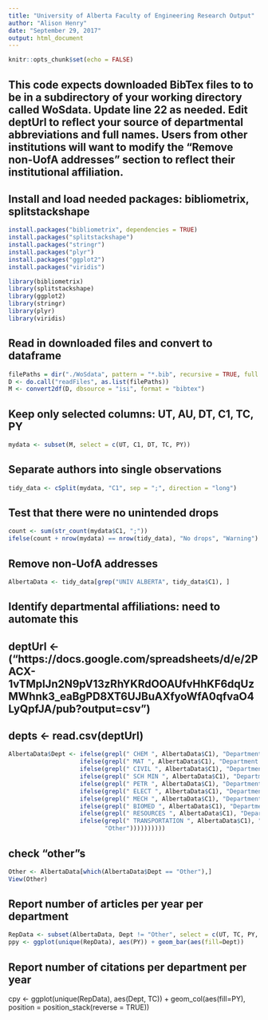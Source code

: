 ---
title: "University of Alberta Faculty of Engineering Research Output"
author: "Alison Henry"
date: "September 29, 2017"
output: html_document
---

```{r setup, include=FALSE}
knitr::opts_chunk$set(echo = FALSE)
```
## This code expects downloaded BibTex files to to be in a subdirectory of your working directory called WoSdata. Update line 22 as needed. Edit deptUrl to reflect your source of departmental abbreviations and full names. Users from other institutions will want to modify the "Remove non-UofA addresses" section to reflect their institutional affiliation.  

## Install and load needed packages: bibliometrix, splitstackshape

```{r}
install.packages("bibliometrix", dependencies = TRUE)
install.packages("splitstackshape")
install.packages("stringr")
install.packages("plyr")
install.packages("ggplot2")
install.packages("viridis")

library(bibliometrix)
library(splitstackshape)
library(ggplot2)
library(stringr)
library(plyr)
library(viridis)
```


## Read in downloaded files and convert to dataframe

```{r}
filePaths = dir("./WoSdata", pattern = "*.bib", recursive = TRUE, full.names = TRUE) 
D <- do.call("readFiles", as.list(filePaths)) 
M <- convert2df(D, dbsource = "isi", format = "bibtex")
```
## Keep only selected columns: UT, AU, DT, C1, TC, PY
```{r}
mydata <- subset(M, select = c(UT, C1, DT, TC, PY))
```
## Separate authors into single observations
```{r}
tidy_data <- cSplit(mydata, "C1", sep = ";", direction = "long")
```
## Test that there were no unintended drops
```{r}
count <- sum(str_count(mydata$C1, ";"))
ifelse(count + nrow(mydata) == nrow(tidy_data), "No drops", "Warning") 
```
## Remove non-UofA addresses
```{r}
AlbertaData <- tidy_data[grep("UNIV ALBERTA", tidy_data$C1), ]
```
## Identify departmental affiliations: need to automate this
## deptUrl <- ("https://docs.google.com/spreadsheets/d/e/2PACX-1vTMpIJn2N9pV13zRhYKRdOOAUfvHhKF6dqUzMWhnk3_eaBgPD8XT6UJBuAXfyoWfA0qfvaO4LyQpfJA/pub?output=csv")
## depts <- read.csv(deptUrl)
```{r}
AlbertaData$Dept <- ifelse(grepl(" CHEM ", AlbertaData$C1), "Department of Chemical and Materials Engineering",
                    ifelse(grepl(" MAT ", AlbertaData$C1), "Department of Chemical and Materials Engineering",
                    ifelse(grepl(" CIVIL ", AlbertaData$C1), "Department of Civil and Environmental Engineering",
                    ifelse(grepl(" SCH MIN ", AlbertaData$C1), "Department of Civil and Environmental Engineering",
                    ifelse(grepl(" PETR ", AlbertaData$C1), "Department of Civil and Environmental Engineering",
                    ifelse(grepl(" ELECT ", AlbertaData$C1), "Department of Electrical and Computer Engineering",
                    ifelse(grepl(" MECH ", AlbertaData$C1), "Department of Mechanical Engineering",
                    ifelse(grepl(" BIOMED ", AlbertaData$C1), "Department of Biomedical Engineering",
                    ifelse(grepl(" RESOURCES ", AlbertaData$C1), "Department of Civil and Environmental Engineering",
                    ifelse(grepl(" TRANSPORTATION ", AlbertaData$C1), "Department of Civil and Environmental Engineering",
                           "Other"))))))))))
```
## check "other"s
```{r}
Other <- AlbertaData[which(AlbertaData$Dept == "Other"),]
View(Other)
```
## Report number of articles per year per department 
```{r}
RepData <- subset(AlbertaData, Dept != "Other", select = c(UT, TC, PY, Dept))
ppy <- ggplot(unique(RepData), aes(PY)) + geom_bar(aes(fill=Dept))
```
## Report number of citations per department per year
cpy <- ggplot(unique(RepData), aes(Dept, TC)) + geom_col(aes(fill=PY), position = position_stack(reverse = TRUE))